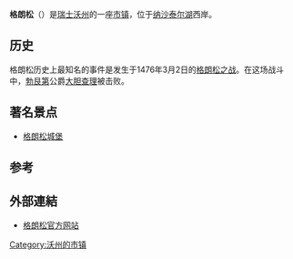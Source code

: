 {{瑞士市镇信息框
 | 市镇名称		= 格朗松
 | 原文名称             = Grandson
 | 图片 = Castle grandson.jpg
 | 纹章 = Grandson-coat of arms.svg
 | 语言                   = [[法语|法语]]
 | 所属州               = 沃州
 | 所属区               = 沃州北汝拉区
 | lat_d=46|lat_m=49|lat_NS=N|long_d=6|long_m=39|long_EW=E
 | 邮政编码		= 1422
 | 市镇代码        	= 5561
 | 面积                 = 7.86
 | 平均海拔        =  447
 | 人口               = 3021<small>（2009年12月资料）</small>
 | 主页  		= www.grandson.ch
 | 市镇长           = 
 | 相邻市镇             = [[尚巴涅|尚巴涅]]、[[邦维拉尔|邦维拉尔]]、[[伊韦尔东附近蒙塔尼|伊韦尔东附近蒙塔尼]]、<br>[[蒙塔尼下瓦雷伊尔|蒙塔尼下瓦雷伊尔]]、[[日耶|日耶]]、[[菲耶|菲耶]]
 | 友好城市             = 
 | 地图文件 = Karte Gemeinde Grandson 2012.png
|}}
'''格朗松'''（{{lang-fr|Grandson}}）是[[瑞士|瑞士]][[沃州|沃州]]的一座[[瑞士的市镇|市镇]]，位于[[纳沙泰尔湖|纳沙泰尔湖]]西岸。

== 历史 ==
格朗松历史上最知名的事件是发生于1476年3月2日的[[格朗松之战|格朗松之战]]。在这场战斗中，[[勃艮第|勃艮第]]公爵[[大胆的查理|大胆查理]]被击败。

== 著名景点 ==
*[[格朗松城堡|格朗松城堡]]

==参考==
{{reflist}}

==外部連結==
*{{fr}}[http://www.grandson.ch 格朗松官方网站] {{Wayback|url=http://www.grandson.ch/ |date=20060422204824 }}

{{Authority control}}
{{DEFAULTSORT:Grandson}}
{{沃州北汝拉区行政区划}}
[[Category:沃州的市镇|Category:沃州的市镇]]